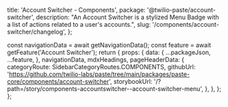   title: 'Account Switcher - Components',
  package: '@twilio-paste/account-switcher',
  description: "An Account Switcher is a stylized Menu Badge with a list of actions related to a user's accounts.",
  slug: '/components/account-switcher/changelog',
};



  const navigationData = await getNavigationData();
  const feature = await getFeature('Account Switcher');
  return {
    props: {
      data: {
        ...packageJson,
        ...feature,
      },
      navigationData,
      mdxHeadings,
      pageHeaderData: {
        categoryRoute: SidebarCategoryRoutes.COMPONENTS,
        githubUrl: 'https://github.com/twilio-labs/paste/tree/main/packages/paste-core/components/account-switcher',
        storybookUrl: '/?path=/story/components-accountswitcher--account-switcher-menu',
      },
    },
  };
};

<Changelog />
